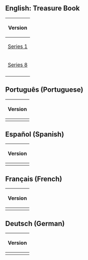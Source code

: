 ==English: Treasure Book==



<center>
{|class="wikitable" border="1"
!colspan="7"|Version
|-
|[[Media:Unlock catalog.swf|Series 1]]
|[[Media:Book02.swf|Series 2]]
|[[Media:Book03.swf|Series 3]]
|[[Media:TreasureBook4.swf|Series 4]]
|[[Media:TreasureBook5.swf|Series 5]]
|[[Media:TreasureBook6.swf|Series 6]]
|[[Media:TreasureBook7.swf|Series 7]]
|-
|[[Media:TreasureBook8.swf|Series 8]]
|[[Media:TreasureBook9.swf|Series 9]]
|[[Media:TreasureBook10.swf|Series 10]]
|[[Media:TreasureBook11.swf|Series 11]]
|[[Media:TreasureBook12.swf|Series 12]]
|[[Media:TreasureBook13.swf|Series 13]]
|{{n/a|Series 14}}
|-
|{{n/a|Series 15}}
|[[Media:TreasureBook16.swf|Series 16]]
|[[Media:TreasureBook17.swf|Series 17]]
|[[Media:TreasureBook18.swf|Series 18]]
|[[Media:TreasureBook19.swf|Series 19]]
|[[Media:TreasureBook20.swf|Series 20]]
|[[Media:TreasureBook21.swf|Series 21]]
|}
</center>

==Português (Portuguese)==

{{OnlyPT}}

<center>
{|class="wikitable" border="1"
!Version
|-
|}
</center>

==Español (Spanish)==

{{OnlyES}}

<center>
{|class="wikitable" border="1"
!Version
|-
|}
</center>

==Français (French)==

{{OnlyFR}}

<center>
{|class="wikitable" border="1"
!Version
|-
|}
</center>

==Deutsch (German)==

{{OnlyDE}}

<center>
{|class="wikitable" border="1"
!Version
|-
|}
</center>
